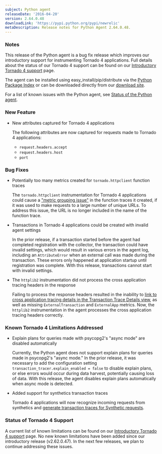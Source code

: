 ```yaml
---
subject: Python agent
releaseDate: '2016-04-20'
version: 2.64.0.48
downloadLink: 'https://pypi.python.org/pypi/newrelic'
metaDescription: Release notes for Python Agent 2.64.0.48.
---
```


### Notes

This release of the Python agent is a bug fix release which improves our introductory support for instrumenting Tornado 4 applications. Full details about the status of our Tornado 4 support can be found on our [Introductory Tornado 4 support](https://docs.newrelic.com/docs/agents/python-agent/hosting-mechanisms/introductory-tornado-4-support) page.

The agent can be installed using easy_install/pip/distribute via the [Python Package Index](https://pypi.python.org/pypi/newrelic) or can be downloaded directly from our [download site](http://download.newrelic.com/python_agent/release/).

For a list of known issues with the Python agent, see [Status of the Python agent](https://docs.newrelic.com/docs/python/status-of-python-agent).

### New Feature

* New attributes captured for Tornado 4 applications

  The following attributes are now captured for requests made to Tornado 4 applications:

  * `request.headers.accept`
  * `request.headers.host`
  * `port`

### Bug Fixes

* Potentially too many metrics created for `tornado.httpclient` function traces

  The `tornado.httpclient` instrumentation for Tornado 4 applications could cause a ["metric grouping issue"](https://docs.newrelic.com/docs/agents/manage-apm-agents/troubleshooting/metric-grouping-issues) in the function traces it created, if it was used to make requests to a large number of unique URLs. To address this issue, the URL is no longer included in the name of the function trace.
* Transactions in Tornado 4 applications could be created with invalid agent settings

  In the prior release, if a transaction started before the agent had completed registration with the collector, the transaction could have invalid settings, which would result in various errors in the agent log, including an `AttributeError` when an external call was made during the transaction. These errors only happened at application startup until registration was complete. With this release, transactions cannot start with invalid settings.
* The `httplib2` instrumentation did not process the cross application tracing headers in the response

  Failing to process the response headers resulted in the inability to [link to cross application tracing details in the Transaction Trace Details view](https://docs.newrelic.com/docs/apm/transactions/cross-application-traces/viewing-cross-application-traces), as well as missing `ExternalTransaction` and `ExternalApp` metrics. Now, the `httplib2` instrumentation in the agent processes the cross application tracing headers correctly.

### Known Tornado 4 Limitations Addressed

* Explain plans for queries made with psycopg2's "async mode" are disabled automatically

  Currently, the Python agent does not support explain plans for queries made in psycopg2's "async mode." In the prior release, it was necessary to add the configuration setting `transaction_tracer.explain_enabled = false` to disable explain plans, or else errors would occur during data harvest, potentially causing loss of data. With this release, the agent disables explain plans automatically when async mode is detected.
* Added support for synthetics transaction traces

  Tornado 4 applications will now recognize incoming requests from synthetics and [generate transaction traces for Synthetic requests](https://docs.newrelic.com/docs/synthetics/new-relic-synthetics/using-monitors/collect-synthetic-transaction-traces).

### Status of Tornado 4 Support

A current list of known limitations can be found on our [Introductory Tornado 4 support](https://docs.newrelic.com/docs/agents/python-agent/hosting-mechanisms/introductory-tornado-4-support#h2-Known-limitations) page. No new known limitations have been added since our introductory release (v2.62.0.47). In the next few releases, we plan to continue addressing these issues.
